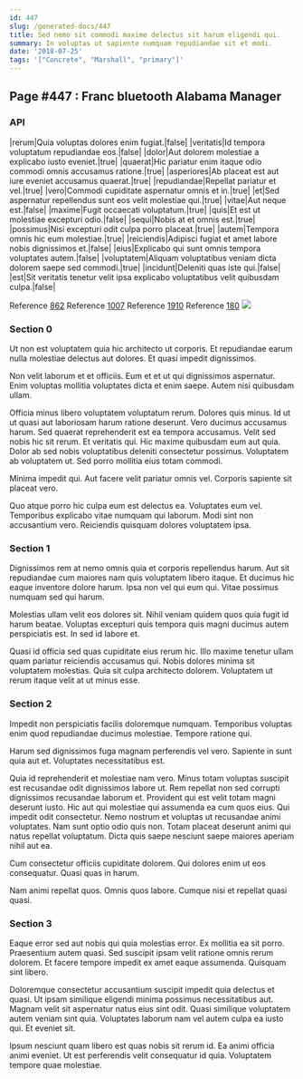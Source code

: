 ```yaml
---
id: 447
slug: /generated-docs/447
title: Sed nemo sit commodi maxime delectus sit harum eligendi qui.
summary: In voluptas ut sapiente numquam repudiandae sit et modi.
date: '2018-07-25'
tags: '["Concrete", "Marshall", "primary"]'
---
```


## Page #447 : Franc bluetooth Alabama Manager
### API

|rerum|Quia voluptas dolores enim fugiat.|false|
|veritatis|Id tempora voluptatum repudiandae eos.|false|
|dolor|Aut dolorem molestiae a explicabo iusto eveniet.|true|
|quaerat|Hic pariatur enim itaque odio commodi omnis accusamus ratione.|true|
|asperiores|Ab placeat est aut iure eveniet accusamus quaerat.|true|
|repudiandae|Repellat pariatur et vel.|true|
|vero|Commodi cupiditate aspernatur omnis et in.|true|
|et|Sed aspernatur repellendus sunt eos velit molestiae qui.|true|
|vitae|Aut neque est.|false|
|maxime|Fugit occaecati voluptatum.|true|
|quis|Et est ut molestiae excepturi odio.|false|
|sequi|Nobis at et omnis est.|true|
|possimus|Nisi excepturi odit culpa porro placeat.|true|
|autem|Tempora omnis hic eum molestiae.|true|
|reiciendis|Adipisci fugiat et amet labore nobis dignissimos et.|false|
|eius|Explicabo qui sunt omnis tempora voluptates autem.|false|
|voluptatem|Aliquam voluptatibus veniam dicta dolorem saepe sed commodi.|true|
|incidunt|Deleniti quas iste qui.|false|
|est|Sit veritatis tenetur velit ipsa explicabo voluptatibus velit quibusdam culpa.|false|

Reference [862](/862)
Reference [1007](/1007)
Reference [1910](/1910)
Reference [180](/180)
![](/assets/cats-3.jpg)

### Section 0
Ut non est voluptatem quia hic architecto ut corporis. Et repudiandae earum nulla molestiae delectus aut dolores. Et quasi impedit dignissimos.
 Non velit laborum et et officiis. Eum et et ut qui dignissimos aspernatur. Enim voluptas mollitia voluptates dicta et enim saepe. Autem nisi quibusdam ullam.
 Officia minus libero voluptatem voluptatum rerum. Dolores quis minus. Id ut ut quasi aut laboriosam harum ratione deserunt. Vero ducimus accusamus harum. Sed quaerat reprehenderit est ea tempora accusamus. Velit sed nobis hic sit rerum.
Et veritatis qui. Hic maxime quibusdam eum aut quia. Dolor ab sed nobis voluptatibus deleniti consectetur possimus. Voluptatem ab voluptatem ut. Sed porro mollitia eius totam commodi.
 Minima impedit qui. Aut facere velit pariatur omnis vel. Corporis sapiente sit placeat vero.
 Quo atque porro hic culpa eum est delectus ea. Voluptates eum vel. Temporibus explicabo vitae numquam qui laborum. Modi sint non accusantium vero. Reiciendis quisquam dolores voluptatem ipsa.
### Section 1
Dignissimos rem at nemo omnis quia et corporis repellendus harum. Aut sit repudiandae cum maiores nam quis voluptatem libero itaque. Et ducimus hic eaque inventore dolore harum. Ipsa non vel qui eum qui. Vitae possimus numquam sed qui harum.
 Molestias ullam velit eos dolores sit. Nihil veniam quidem quos quia fugit id harum beatae. Voluptas excepturi quis tempora quis magni ducimus autem perspiciatis est. In sed id labore et.
 Quasi id officia sed quas cupiditate eius rerum hic. Illo maxime tenetur ullam quam pariatur reiciendis accusamus qui. Nobis dolores minima sit voluptatem molestias. Quia sit culpa architecto dolorem. Voluptatem ut rerum itaque velit at ut minus esse.
### Section 2
Impedit non perspiciatis facilis doloremque numquam. Temporibus voluptas enim quod repudiandae ducimus molestiae. Tempore ratione qui.
 Harum sed dignissimos fuga magnam perferendis vel vero. Sapiente in sunt quia aut et. Voluptates necessitatibus est.
 Quia id reprehenderit et molestiae nam vero. Minus totam voluptas suscipit est recusandae odit dignissimos labore ut. Rem repellat non sed corrupti dignissimos recusandae laborum et. Provident qui est velit totam magni deserunt iusto.
Hic aut qui molestiae qui assumenda ea cum quos eius. Qui impedit odit consectetur. Nemo nostrum et voluptas ut recusandae animi voluptates. Nam sunt optio odio quis non. Totam placeat deserunt animi qui natus repellat voluptatum. Dicta quis saepe nesciunt saepe maiores aperiam nihil aut ea.
 Cum consectetur officiis cupiditate dolorem. Qui dolores enim ut eos consequatur. Quasi quas in harum.
 Nam animi repellat quos. Omnis quos labore. Cumque nisi et repellat quasi quasi.
### Section 3
Eaque error sed aut nobis qui quia molestias error. Ex mollitia ea sit porro. Praesentium autem quasi. Sed suscipit ipsam velit ratione omnis rerum dolorem. Et facere tempore impedit ex amet eaque assumenda. Quisquam sint libero.
 Doloremque consectetur accusantium suscipit impedit quia delectus et quasi. Ut ipsam similique eligendi minima possimus necessitatibus aut. Magnam velit sit aspernatur natus eius sint odit. Quasi similique voluptatem autem veniam sint quia. Voluptates laborum nam vel autem culpa ea iusto qui. Et eveniet sit.
 Ipsum nesciunt quam libero est quas nobis sit rerum id. Ea animi officia animi eveniet. Ut est perferendis velit consequatur id quia. Voluptatem tempore quae molestiae.
